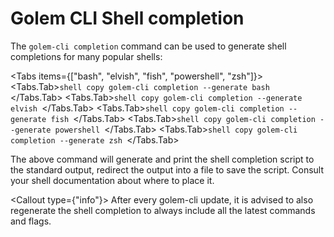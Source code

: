 
# Golem CLI Shell completion

The `golem-cli completion` command can be used to generate shell completions for many popular shells:

<Tabs items={["bash", "elvish", "fish", "powershell", "zsh"]}>
  <Tabs.Tab>```shell copy golem-cli completion --generate bash ```</Tabs.Tab>
  <Tabs.Tab>```shell copy golem-cli completion --generate elvish ```</Tabs.Tab>
  <Tabs.Tab>```shell copy golem-cli completion --generate fish ```</Tabs.Tab>
  <Tabs.Tab>```shell copy golem-cli completion --generate powershell ```</Tabs.Tab>
  <Tabs.Tab>```shell copy golem-cli completion --generate zsh ```</Tabs.Tab>
</Tabs>

The above command will generate and print the shell completion script to the standard output, redirect the output into a file to save the script. Consult your shell documentation about where to place it.

<Callout type={"info"}>
  After every golem-cli update, it is advised to also regenerate the shell completion to always
  include all the latest commands and flags.
</Callout>
